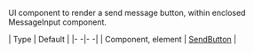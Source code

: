 UI component to render a send message button, within enclosed MessageInput component.

| Type | Default |
|- -|- -|
| Component, element | [SendButton](/reactnative/ui-components/send-button) |

